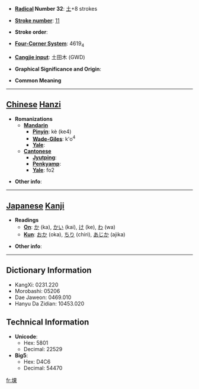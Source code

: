* '''[[Wiktionary:Chinese radical index| Radical]] Number 32''': [[Wiktionary:Chinese radical index 土|土]]+8 strokes

* '''[[Wiktionary:Chinese total strokes index|Stroke number]]''': [[Wiktionary:Chinese total strokes index 11|11]]

* '''Stroke order''': 

* '''[[Wiktionary:Chinese four corner index|Four-Corner System]]''': 4619<sub>4</sub>

* '''[[Wiktionary:Chinese Cangjie index|Cangjie input]]''': 土田木 (GWD)

* '''Graphical Significance and Origin''': 

* '''Common Meaning'''

----

== [[Chinese]] [[Hanzi]] ==

* '''Romanizations'''
** '''[[Mandarin]]'''
*** '''[[Pinyin]]''': kè (ke4)
*** '''[[Wade-Giles]]''': k'o<sup>4</sup>
*** '''[[Yale]]''': 
** '''[[Cantonese]]'''
*** '''[[Jyutping]]''':
*** '''[[Penkyamp]]''': 
*** '''[[Yale]]''': fo2

* '''Other info''': 

----

== [[Japanese]] [[Kanji]] ==

* '''Readings'''
** '''[[On]]''': [[か]] (ka), [[かい]] (kai), [[け]] (ke), [[わ]] (wa)
** '''[[Kun]]''': [[おか]] (oka), [[ちり]] (chiri), [[あじか]] (ajika)

* '''Other info''':  

----

== Dictionary Information ==

* KangXi: 0231.220
* Morobashi: 05206
* Dae Jaweon: 0469.010
* Hanyu Da Zidian: 10453.020

== Technical Information ==

* '''Unicode''':
** Hex: 5801
** Decimal: 22529
* '''Big5''':
** Hex: D4C6
** Decimal: 54470

[[fr:堁]]